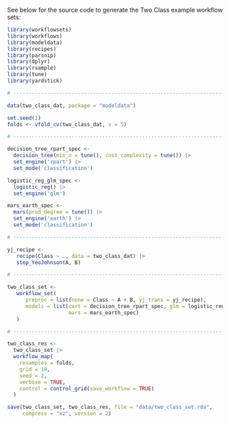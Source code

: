 See below for the source code to generate the Two Class example workflow sets:

```r
library(workflowsets)
library(workflows)
library(modeldata)
library(recipes)
library(parsnip)
library(dplyr)
library(rsample)
library(tune)
library(yardstick)

# ------------------------------------------------------------------------------

data(two_class_dat, package = "modeldata")

set.seed(1)
folds <- vfold_cv(two_class_dat, v = 5)

# ------------------------------------------------------------------------------

decision_tree_rpart_spec <-
  decision_tree(min_n = tune(), cost_complexity = tune()) |>
  set_engine('rpart') |>
  set_mode('classification')

logistic_reg_glm_spec <-
  logistic_reg() |>
  set_engine('glm')

mars_earth_spec <-
  mars(prod_degree = tune()) |>
  set_engine('earth') |>
  set_mode('classification')

# ------------------------------------------------------------------------------

yj_recipe <-
   recipe(Class ~ ., data = two_class_dat) |>
   step_YeoJohnson(A, B)

# ------------------------------------------------------------------------------

two_class_set <-
   workflow_set(
      preproc = list(none = Class ~ A + B, yj_trans = yj_recipe),
      models = list(cart = decision_tree_rpart_spec, glm = logistic_reg_glm_spec,
                    mars = mars_earth_spec)
   )

# ------------------------------------------------------------------------------

two_class_res <-
  two_class_set |>
  workflow_map(
    resamples = folds,
    grid = 10,
    seed = 2,
    verbose = TRUE,
    control = control_grid(save_workflow = TRUE)
  )
```

```r
save(two_class_set, two_class_res, file = "data/two_class_set.rda",
     compress = "xz", version = 2)
```
